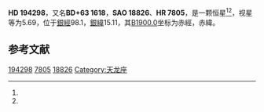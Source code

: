 {{Starbox begin
| name = HD 194298
}}
{{Starbox observe
| epoch = [[J2000.0|J2000.0]]
| constell = {{星座名待查}}<ref name=SIMBAD>{{cite web
 | url=http://simbad.u-strasbg.fr/simbad/sim-id?Ident=HR+7805
 | title=Pulsating variable Star
 | publisher=Centre de Données astronomiques de Strasbourg
 | work=SIMBAD
 | accessdate=2012-07-13
 | archive-date=2016-03-18
 | archive-url=https://web.archive.org/web/20160318230037/http://simbad.u-strasbg.fr/simbad/sim-id?Ident=HR+7805
 | dead-url=no
 }}</ref><ref name=DATA>{{cite web
 | url=http://vizier.u-strasbg.fr/viz-bin/VizieR-5?-out.add=.&-source=5050&-corr=PK=HR&-out.max=9999&HR=7805
 | title=VizieR Detailed Page
 | accessdate=2012-07-13
 | archive-date=2016-03-04
 | archive-url=https://web.archive.org/web/20160304234355/http://vizier.u-strasbg.fr/viz-bin/VizieR-5?-out.add=.&-source=5050&-corr=PK=HR&-out.max=9999&HR=7805
 | dead-url=no
 }}</ref>
| 星官 = 
| ra = {{RA|20|21|11.4}}<ref name=SIMBAD /><ref name=DATA />
| dec = {{DEC|+63|58|49}}<ref name=SIMBAD /><ref name=DATA />
| appmag_v = 5.69<ref name=SIMBAD /><ref name=DATA />
}}
{{Starbox character
| class = K5III<ref name=SIMBAD /><ref name=DATA />
| b-v = 1.56<ref name=SIMBAD /><ref name=DATA />
| u-b = <ref name=SIMBAD /><ref name=DATA />
| r-i = <ref name=SIMBAD /><ref name=DATA />
| variable = 
}}
{{Starbox astrometry
| radial_v = 
| prop_mo_ra = 30
| parallax = 
| p_error = 
}}
{{Starbox catalog
| names =BD+63 1618，[[SAO星表|SAO]] 18826，[[HD星表|HD]] 194298，[[HR星表|HR]] 7805}}
{{Starbox reference |Simbad=HR+7805}}
{{Starbox end}}

'''HD 194298'''，又名'''BD+63 1618'''，'''SAO 18826'''、'''HR 7805'''，是一颗恒星<ref name=SIMBAD /><ref name=DATA />，视星等为5.69，位于[[銀道座標系|銀經]]98.1，[[銀道座標系|銀緯]]15.11，其[[B1900.0|B1900.0]]坐标为赤經{{RA|20|19|46.3}}，赤緯{{DEC|+63|15.11|34}}。

== 参考文献 ==
{{reflist}}

{{star-stub}}

[[Category:HD和HDE天體|194298]]
[[Category:HR天體|7805]]
[[Category:SAO天體|18826]]
[[Category:天龙座|Category:天龙座]]